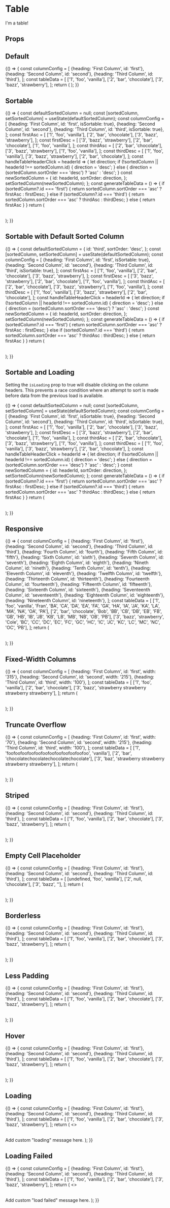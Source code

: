 

<Meta
  title="Components/Table"
  component={Table}
  decorators={[withA11y]}
/>

# Table

I'm a table!

## Props

<Props of={Table} />

## Default

<Preview>
  <Story name="Default">
    {() => {
      const columnConfig = [
        {heading: 'First Column', id: 'first'},
        {heading: 'Second Column', id: 'second'},
        {heading: 'Third Column', id: 'third'},
      ];
      const tableData = [
        ['1', 'foo', 'vanilla'],
        ['2', 'bar', 'chocolate'],
        ['3', 'bazz', 'strawberry'],
      ];
      return (
        <Table
          columnConfig={columnConfig}
          tableData={tableData}
        />
      );
    }}
  </Story>
</Preview>

## Sortable

<Preview>
  <Story name="Sortable">
    {() => {
      const defaultSortedColumn = null;
      const [sortedColumn, setSortedColumn] = useState(defaultSortedColumn);
      const columnConfig = [
        {heading: 'First Column', id: 'first', isSortable: true},
        {heading: 'Second Column', id: 'second'},
        {heading: 'Third Column', id: 'third', isSortable: true},
      ];
      const firstAsc = [
        ['1', 'foo', 'vanilla'],
        ['2', 'bar', 'chocolate'],
        ['3', 'bazz', 'strawberry'],
      ];
      const firstDesc = [
        ['3', 'bazz', 'strawberry'],
        ['2', 'bar', 'chocolate'],
        ['1', 'foo', 'vanilla'],
      ];
      const thirdAsc = [
        ['2', 'bar', 'chocolate'],
        ['3', 'bazz', 'strawberry'],
        ['1', 'foo', 'vanilla'],
      ];
      const thirdDesc = [
        ['1', 'foo', 'vanilla'],
        ['3', 'bazz', 'strawberry'],
        ['2', 'bar', 'chocolate'],
      ];
      const handleTableHeaderClick = headerId => {
        let direction;
        if (!sortedColumn || headerId !== sortedColumn.id) {
          direction = 'desc';
        } else {
          direction = (sortedColumn.sortOrder === 'desc') ? 'asc' : 'desc';
        }
        const newSortedColumn = {
          id: headerId,
          sortOrder: direction,
        };
        setSortedColumn(newSortedColumn);
      };
      const generateTableData = () => {
        if (sortedColumn?.id === 'first') {
          return sortedColumn.sortOrder === 'asc' ? firstAsc : firstDesc;
        } else if (sortedColumn?.id === 'third') {
          return sortedColumn.sortOrder === 'asc' ? thirdAsc : thirdDesc;
        } else {
          return firstAsc
        }
      }
      return (
        <Table
          columnConfig={columnConfig}
          tableData={generateTableData()}
          onSort={handleTableHeaderClick}
          sortedColumn={sortedColumn}
          isResponsive
        />
      );
    }}
  </Story>
</Preview>

## Sortable with Default Sorted Column

<Preview>
  <Story name="Sortable with Default Sorted Column">
    {() => {
      const defaultSortedColumn = {
        id: 'third',
        sortOrder: 'desc',
      };
      const [sortedColumn, setSortedColumn] = useState(defaultSortedColumn);
      const columnConfig = [
        {heading: 'First Column', id: 'first', isSortable: true},
        {heading: 'Second Column', id: 'second'},
        {heading: 'Third Column', id: 'third', isSortable: true},
      ];
      const firstAsc = [
        ['1', 'foo', 'vanilla'],
        ['2', 'bar', 'chocolate'],
        ['3', 'bazz', 'strawberry'],
      ];
      const firstDesc = [
        ['3', 'bazz', 'strawberry'],
        ['2', 'bar', 'chocolate'],
        ['1', 'foo', 'vanilla'],
      ];
      const thirdAsc = [
        ['2', 'bar', 'chocolate'],
        ['3', 'bazz', 'strawberry'],
        ['1', 'foo', 'vanilla'],
      ];
      const thirdDesc = [
        ['1', 'foo', 'vanilla'],
        ['3', 'bazz', 'strawberry'],
        ['2', 'bar', 'chocolate'],
      ];
      const handleTableHeaderClick = headerId => {
        let direction;
        if (!sortedColumn || headerId !== sortedColumn.id) {
          direction = 'desc';
        } else {
          direction = (sortedColumn.sortOrder === 'desc') ? 'asc' : 'desc';
        }
        const newSortedColumn = {
          id: headerId,
          sortOrder: direction,
        };
        setSortedColumn(newSortedColumn);
      };
      const generateTableData = () => {
        if (sortedColumn?.id === 'first') {
          return sortedColumn.sortOrder === 'asc' ? firstAsc : firstDesc;
        } else if (sortedColumn?.id === 'third') {
          return sortedColumn.sortOrder === 'asc' ? thirdAsc : thirdDesc;
        } else {
          return firstAsc
        }
      }
      return (
        <Table
          columnConfig={columnConfig}
          tableData={generateTableData()}
          onSort={handleTableHeaderClick}
          sortedColumn={sortedColumn}
          isResponsive
        />
      );
    }}
  </Story>
</Preview>

## Sortable and Loading

Setting the `isLoading` prop to true will disable clicking on the column headers. This prevents a race condition where an attempt to sort is made before data from the previous load is available.

<Preview>
  <Story name="Sortable and Loading">
    {() => {
      const defaultSortedColumn = null;
      const [sortedColumn, setSortedColumn] = useState(defaultSortedColumn);
      const columnConfig = [
        {heading: 'First Column', id: 'first', isSortable: true},
        {heading: 'Second Column', id: 'second'},
        {heading: 'Third Column', id: 'third', isSortable: true},
      ];
      const firstAsc = [
        ['1', 'foo', 'vanilla'],
        ['2', 'bar', 'chocolate'],
        ['3', 'bazz', 'strawberry'],
      ];
      const firstDesc = [
        ['3', 'bazz', 'strawberry'],
        ['2', 'bar', 'chocolate'],
        ['1', 'foo', 'vanilla'],
      ];
      const thirdAsc = [
        ['2', 'bar', 'chocolate'],
        ['3', 'bazz', 'strawberry'],
        ['1', 'foo', 'vanilla'],
      ];
      const thirdDesc = [
        ['1', 'foo', 'vanilla'],
        ['3', 'bazz', 'strawberry'],
        ['2', 'bar', 'chocolate'],
      ];
      const handleTableHeaderClick = headerId => {
        let direction;
        if (!sortedColumn || headerId !== sortedColumn.id) {
          direction = 'desc';
        } else {
          direction = (sortedColumn.sortOrder === 'desc') ? 'asc' : 'desc';
        }
        const newSortedColumn = {
          id: headerId,
          sortOrder: direction,
        };
        setSortedColumn(newSortedColumn);
      };
      const generateTableData = () => {
        if (sortedColumn?.id === 'first') {
          return sortedColumn.sortOrder === 'asc' ? firstAsc : firstDesc;
        } else if (sortedColumn?.id === 'third') {
          return sortedColumn.sortOrder === 'asc' ? thirdAsc : thirdDesc;
        } else {
          return firstAsc
        }
      }
      return (
        <Table
          columnConfig={columnConfig}
          tableData={generateTableData()}
          onSort={handleTableHeaderClick}
          sortedColumn={sortedColumn}
          isResponsive
          isLoading
        />
      );
    }}
  </Story>
</Preview>

## Responsive

<Preview>
  <Story name="Responsive">
    {() => {
      const columnConfig = [
        {heading: 'First Column', id: 'first'},
        {heading: 'Second Column', id: 'second'},
        {heading: 'Third Column', id: 'third'},
        {heading: 'Fourth Column', id: 'fourth'},
        {heading: 'Fifth Column', id: 'fifth'},
        {heading: 'Sixth Column', id: 'sixth'},
        {heading: 'Seventh Column', id: 'seventh'},
        {heading: 'Eighth Column', id: 'eighth'},
        {heading: 'Nineth Column', id: 'nineth'},
        {heading: 'Tenth Column', id: 'tenth'},
        {heading: 'Eleventh Column', id: 'eleventh'},
        {heading: 'Twelfth Column', id: 'twelfth'},
        {heading: 'Thirteenth Column', id: 'thirteenth'},
        {heading: 'Fourteenth Column', id: 'fourteenth'},
        {heading: 'Fifteenth Column', id: 'fifteenth'},
        {heading: 'Sixteenth Column', id: 'sixteenth'},
        {heading: 'Seventeenth Column', id: 'seventeenth'},
        {heading: 'Eighteenth Column', id: 'eighteenth'},
        {heading: 'Nineteenth Column', id: 'nineteenth'},
      ];
      const tableData = [
        ['1', 'foo', 'vanilla', 'Fran', 'BA', 'CA', 'DA', 'EA', 'FA', 'GA', 'HA', 'IA', 'JA', 'KA', 'LA', 'MA', 'NA', 'OA', 'PA'],
        ['2', 'bar', 'chocolate', 'Bob', 'BB', 'CB', 'DB', 'EB', 'FB', 'GB', 'HB', 'IB', 'JB', 'KB', 'LB', 'MB', 'NB', 'OB', 'PB'],
        ['3', 'bazz', 'strawberry', 'Cole', 'BC', 'CC', 'DC', 'EC', 'FC', 'GC', 'HC', 'IC', 'JC', 'KC', 'LC', 'MC', 'NC', 'OC', 'PB'],
      ];
      return (
        <Table
          columnConfig={columnConfig}
          tableData={tableData}
          isResponsive
        />
      );
    }}
  </Story>
</Preview>

## Fixed-Width Columns

<Preview>
  <Story name="Fixed-Width Columns">
    {() => {
      const columnConfig = [
        {heading: 'First Column', id: 'first', width: '315'},
        {heading: 'Second Column', id: 'second', width: '215'},
        {heading: 'Third Column', id: 'third', width: '100'},
      ];
      const tableData = [
        ['1', 'foo', 'vanilla'],
        ['2', 'bar', 'chocolate'],
        ['3', 'bazz', 'strawberry strawberry strawberry strawberry'],
      ];
      return (
        <Table
          columnConfig={columnConfig}
          tableData={tableData}
          useFixedWidthColumns
        />
      );
    }}
  </Story>
</Preview>

## Truncate Overflow

<Preview>
  <Story name="Truncate Overflow">
    {() => {
      const columnConfig = [
        {heading: 'First Column', id: 'first', width: '70'},
        {heading: 'Second Column', id: 'second', width: '215'},
        {heading: 'Third Column', id: 'third', width: '100'},
      ];
      const tableData = [
        ['1', 'foofoofoofoofoofoofoofoofoofoofoofoo', 'vanilla'],
        ['2', 'bar', 'chocolatechocolatechocolatechocolate'],
        ['3', 'baz', 'strawberry strawberry strawberry strawberry'],
      ];
      return (
        <Table
          columnConfig={columnConfig}
          tableData={tableData}
          useFixedWidthColumns
          truncateOverflow
        />
      );
    }}
  </Story>
</Preview>

## Striped

<Preview>
  <Story name="Striped">
    {() => {
      const columnConfig = [
        {heading: 'First Column', id: 'first'},
        {heading: 'Second Column', id: 'second'},
        {heading: 'Third Column', id: 'third'},
      ];
      const tableData = [
        ['1', 'foo', 'vanilla'],
        ['2', 'bar', 'chocolate'],
        ['3', 'bazz', 'strawberry'],
      ];
      return (
        <Table
          columnConfig={columnConfig}
          tableData={tableData}
          isStriped
        />
      );
    }}
  </Story>
</Preview>

## Empty Cell Placeholder

<Preview>
  <Story name="Empty Cell Placeholder">
    {() => {
      const columnConfig = [
        {heading: 'First Column', id: 'first'},
        {heading: 'Second Column', id: 'second'},
        {heading: 'Third Column', id: 'third'},
      ];
      const tableData = [
        [undefined, 'foo', 'vanilla'],
        ['2', null, 'chocolate'],
        ['3', 'bazz', ''],
      ];
      return (
        <Table
          columnConfig={columnConfig}
          tableData={tableData}
          emptyCellPlaceholder="--"
        />
      );
    }}
  </Story>
</Preview>

## Borderless

<Preview>
  <Story name="Borderless">
    {() => {
      const columnConfig = [
        {heading: 'First Column', id: 'first'},
        {heading: 'Second Column', id: 'second'},
        {heading: 'Third Column', id: 'third'},
      ];
      const tableData = [
        ['1', 'foo', 'vanilla'],
        ['2', 'bar', 'chocolate'],
        ['3', 'bazz', 'strawberry'],
      ];
      return (
        <Table
          columnConfig={columnConfig}
          tableData={tableData}
          isBorderless
        />
      );
    }}
  </Story>
</Preview>

## Less Padding

<Preview>
  <Story name="Less Padding">
    {() => {
      const columnConfig = [
        {heading: 'First Column', id: 'first'},
        {heading: 'Second Column', id: 'second'},
        {heading: 'Third Column', id: 'third'},
      ];
      const tableData = [
        ['1', 'foo', 'vanilla'],
        ['2', 'bar', 'chocolate'],
        ['3', 'bazz', 'strawberry'],
      ];
      return (
        <Table
          columnConfig={columnConfig}
          tableData={tableData}
          useLessPadding
        />
      );
    }}
  </Story>
</Preview>

## Hover

<Preview>
  <Story name="Hover">
    {() => {
      const columnConfig = [
        {heading: 'First Column', id: 'first'},
        {heading: 'Second Column', id: 'second'},
        {heading: 'Third Column', id: 'third'},
      ];
      const tableData = [
        ['1', 'foo', 'vanilla'],
        ['2', 'bar', 'chocolate'],
        ['3', 'bazz', 'strawberry'],
      ];
      return (
        <Table
          columnConfig={columnConfig}
          tableData={tableData}
          isStriped
          hoverableRows
        />
      );
    }}
  </Story>
</Preview>

## Loading

<Preview>
  <Story name="Loading">
    {() => {
      const columnConfig = [
        {heading: 'First Column', id: 'first'},
        {heading: 'Second Column', id: 'second'},
        {heading: 'Third Column', id: 'third'},
      ];
      const tableData = [
        ['1', 'foo', 'vanilla'],
        ['2', 'bar', 'chocolate'],
        ['3', 'bazz', 'strawberry'],
      ];
      return (
        <>
          <Table
            columnConfig={columnConfig}
            tableData={tableData}
            isLoading
          />
          <span>Add custom "loading" message here.</span>
        </>
      );
    }}
  </Story>
</Preview>

## Loading Failed

<Preview>
  <Story name="Loading Failed">
    {() => {
      const columnConfig = [
        {heading: 'First Column', id: 'first'},
        {heading: 'Second Column', id: 'second'},
        {heading: 'Third Column', id: 'third'},
      ];
      const tableData = [
        ['1', 'foo', 'vanilla'],
        ['2', 'bar', 'chocolate'],
        ['3', 'bazz', 'strawberry'],
      ];
      return (
        <>
          <Table
            columnConfig={columnConfig}
            tableData={tableData}
            loadingFailed
          />
          <span>Add custom "load failed" message here.</span>
        </>
      );
    }}
  </Story>
</Preview>
